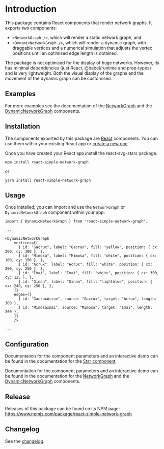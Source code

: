 
<Meta title="Introduction" />

# Introduction

This package contains React components that render network graphs.
It exports two components:

- `<NetworkGraph />`, which will render a static network graph; and
- `<DynamicNetworkGraph />`, which will render a dynamic graph, with draggable vertices and a numerical simulation that adjusts the vertex positions until an optimised edge length is obtained.

<Canvas of={DynamicNetworkGraphStories.Māhutonga} />

The package is not optimised for the display of huge networks.
However, its has minimal dependencies (just React, @babel/runtime and prop-types) and is very lightweight.
Both the visual display of the graphs and the movement of the dynamic graph can be customised.

## Examples

For more examples see the documentation of the [NetworkGraph](../?path=/docs/examples-networkgraph--docs) and the [DynamicNetworkGraph](../?path=/docs/examples-dynamicnetworkgraph--docs) components.

## Installation

The components exported by this package are [React](https://react.dev/) components.
You can use them within your existing React app or [create a new one](https://react.dev/learn/start-a-new-react-project).

Once you have created your React app install the react-svg-stars package:

```
npm install react-simple-network-graph
```

or

```
yarn install react-simple-network-graph
```

## Usage

Once installed, you can import and use the `NetworkGraph` or `DynamicNetworkGraph` component within your app:

```
import { DynamicNetworkGraph } from 'react-simple-network-graph';

...

<DynamicNetworkGraph
    vertices={[
      { id: "Gacrux", label: "Gacrux", fill: "yellow", position: { cx: 200, cy: 100 }, },
      { id: "Mimosa", label: "Mimosa", fill: "white", position: { cx: 100, cy: 150 }, },
      { id: "Acrux", label: "Acrux", fill: "white", position: { cx: 200, cy: 250 }, },
      { id: "Imai", label: "Imai", fill: "white", position: { cx: 300, cy: 125 }, },
      { id: "Ginan", label: "Ginan", fill: "lightblue", position: { cx: 240, cy: 250 }, },
    ]}
    edges={[
      { id: "GacruxAcrux", source: "Gacrux", target: "Acrux", length: 300 },
      { id: "MimosaImai", source: "Mimosa", target: "Imai", length: 200 },
    ]}
    />

...
```

## Configuration

Documentation for the component parameters and an interactive demo can be found in the documentation for the [Star component](../?path=/docs/library-star--docs).

Documentation for the component parameters and an interactive demo can be found in the documentation for the
[NetworkGraph](../?path=/docs/examples-networkgraph--docs) and the [DynamicNetworkGraph](../?path=/docs/examples-dynamicnetworkgraph--docs) components.

## Release

Releases of this package can be found on its NPM page: <https://www.npmjs.com/package/react-simple-network-graph>

## Changelog

See the [changelog](../?path=/docs/changelog--docs).
